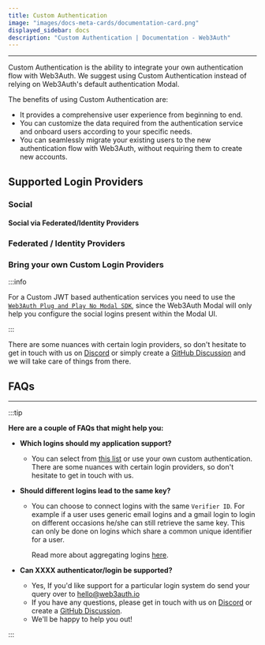 ```yaml
---
title: Custom Authentication
image: "images/docs-meta-cards/documentation-card.png"
displayed_sidebar: docs
description: "Custom Authentication | Documentation - Web3Auth"
---
```



---

Custom Authentication is the ability to integrate your own authentication flow with Web3Auth. We suggest using Custom Authentication instead of
relying on Web3Auth's default authentication Modal.

The benefits of using Custom Authentication are:

- It provides a comprehensive user experience from beginning to end.
- You can customize the data required from the authentication service and onboard users according to your specific needs.
- You can seamlessly migrate your existing users to the new authentication flow with Web3Auth, without requiring them to create new accounts.

## Supported Login Providers

### Social

<SocialTiles />

#### Social via Federated/Identity Providers

<SocialViaFederatedTiles />

### Federated / Identity Providers

<FederatedTiles />

### Bring your own Custom Login Providers

:::info

For a Custom JWT based authentication services you need to use the [`Web3Auth Plug and Play No Modal SDK`](/sdk/web/no-modal/), since the Web3Auth
Modal will only help you configure the social logins present within the Modal UI.

:::

<BYOCustomJWTTiles />

There are some nuances with certain login providers, so don't hesitate to get in touch with us on [Discord](https://discord.gg/web3auth) or simply
create a [GitHub Discussion](https://web3auth.io/discussions) and we will take care of things from there.

## FAQs

---

:::tip

**Here are a couple of FAQs that might help you:**

- **Which logins should my application support?**

  - You can select from [this list](/auth-provider-setup/verifiers#supported-logins) or use your own custom authentication. There are some nuances
    with certain login providers, so don't hesitate to get in touch with us.

- **Should different logins lead to the same key?**

  - You can choose to connect logins with the same `Verifier ID`. For example if a user uses generic email logins and a gmail login to login on
    different occasions he/she can still retrieve the same key. This can only be done on logins which share a common unique identifier for a user.

    Read more about aggregating logins [here](/auth-provider-setup/verifiers#aggregating-loginsverifiers).

- **Can XXXX authenticator/login be supported?**

  - Yes, If you'd like support for a particular login system do send your query over to hello@web3auth.io
  - If you have any questions, please get in touch with us on [Discord](https://discord.gg/web3auth) or create a
    [GitHub Discussion](https://web3auth.io/discussions).
  - We'll be happy to help you out!

:::
